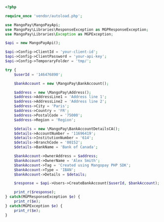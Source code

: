   
```php PHP
<?php 

require_once 'vendor/autoload.php';

use MangoPay\MangoPayApi;
use MangoPay\Libraries\ResponseException as MGPResponseException;
use MangoPay\Libraries\Exception as MGPException;

$api = new MangoPayApi();

$api->Config->ClientId = 'your-client-id';
$api->Config->ClientPassword = 'your-api-key';
$api->Config->TemporaryFolder = 'tmp/';

try {
    $userId = '146476890';

    $bankAccount = new \MangoPay\BankAccount();

    $address = new \MangoPay\Address();
    $address->AddressLine1 = 'Address line 1';
    $address->AddressLine2 = 'Address line 2';
    $address->City = 'Paris';
    $address->Country = 'FR';
    $address->PostalCode = '75000';
    $address->Region = 'Region';

    $details = new \MangoPay\BankAccountDetailsCA();
    $details->AccountNumber = '11696419';
    $details->InstitutionNumber = '614';
    $details->BranchCode = '00152';
    $details->BankName = 'Bank of Canada';

    $bankAccount->OwnerAddress = $address;
    $bankAccount->OwnerName = 'Alex Smith';
    $bankAccount->Tag = 'Created using Mangopay PHP SDK';
    $bankAccount->Type = 'IBAN';
    $bankAccount->Details = $details;

    $response = $api->Users->CreateBankAccount($userId, $bankAccount);

    print_r($response);
} catch(MGPResponseException $e) {
    print_r($e);
} catch(MGPException $e) {
    print_r($e);
}  
```